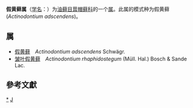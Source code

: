 {{Automatic taxobox
| taxon = Actinodontium
| authority = Schwägr. (1826)
| type species = 假黄藓<br>''Actinodontium adscendens''
| type species authority = Schwägr. (1826)
}}
'''假黄藓属'''（[[学名|学名]]：{{lang|la|''Actinodontium''}}）为[[油藓目|油藓目]][[茸帽藓科|茸帽藓科]]的一个[[属|属]]。此属的模式种为假黄藓(''Actinodontium adscendens'')。

==属==
* [[假黄藓|假黄藓]]　''Actinodontium adscendens'' Schwägr.
* [[皱叶假黄藓|皱叶假黄藓]]　''Actinodontium rhaphidostegum'' (Müll. Hal.) Bosch & Sande Lac.

==參考文獻==
{{reflist}}

{{taxonbar}}

[[Category:_假黄藓属|*]]
[[Category:1826年描述的分类群|J]]